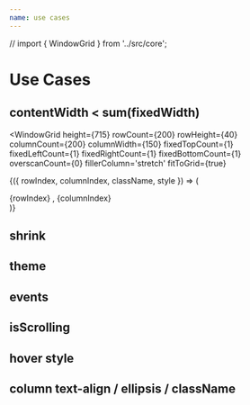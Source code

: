 ```yaml
---
name: use cases
---
```


// import { WindowGrid } from '../src/core';

# Use Cases

## contentWidth < sum(fixedWidth)
<WindowGrid
  height={715}
  rowCount={200}
  rowHeight={40}
  columnCount={200}
  columnWidth={150}
  fixedTopCount={1}
  fixedLeftCount={1}
  fixedRightCount={1}
  fixedBottomCount={1}
  overscanCount={0}
  fillerColumn='stretch'
  fitToGrid={true}
  
>
{({ rowIndex, columnIndex, className, style }) => (
  <div className={className} style={style}>
    {rowIndex} , {columnIndex}
  </div>
)}
</WindowGrid>

## shrink

## theme

## events

## isScrolling

## hover style

## column text-align / ellipsis / className